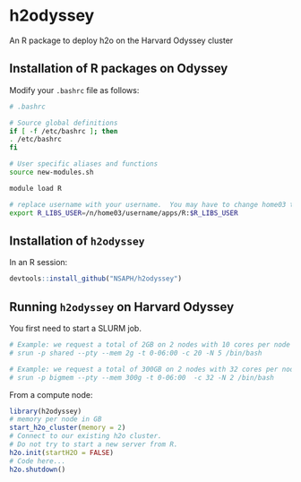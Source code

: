 # h2odyssey
An R package to deploy h2o on the Harvard Odyssey cluster

## Installation of R packages on Odyssey

Modify your `.bashrc` file as follows:

```bash
# .bashrc

# Source global definitions
if [ -f /etc/bashrc ]; then
. /etc/bashrc
fi

# User specific aliases and functions
source new-modules.sh

module load R

# replace username with your username.  You may have to change home03 too.
export R_LIBS_USER=/n/home03/username/apps/R:$R_LIBS_USER
```

## Installation of `h2odyssey`

In an R session:

```r
devtools::install_github("NSAPH/h2odyssey")
```

## Running `h2odyssey` on Harvard Odyssey

You first need to start a SLURM job.

```bash
# Example: we request a total of 2GB on 2 nodes with 10 cores per node in the shared partition
# srun -p shared --pty --mem 2g -t 0-06:00 -c 20 -N 5 /bin/bash

# Example: we request a total of 300GB on 2 nodes with 32 cores per node in the bigmem partition
# srun -p bigmem --pty --mem 300g -t 0-06:00  -c 32 -N 2 /bin/bash
```

From a compute node:

```r
library(h2odyssey)
# memory per node in GB
start_h2o_cluster(memory = 2) 
# Connect to our existing h2o cluster.
# Do not try to start a new server from R.
h2o.init(startH2O = FALSE)
# Code here...
h2o.shutdown()
```



